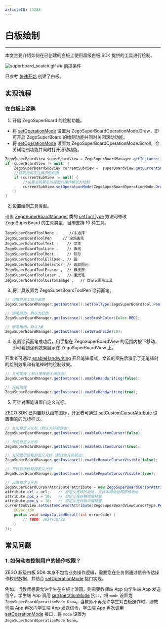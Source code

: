 ```yaml
---
articleID: 11288
---
```

# 白板绘制

- - -

本文主要介绍如何在已创建的白板上使用超级白板 SDK 提供的工具进行绘制。

<Frame width="auto" height="auto" >
  <img src="https://media-resource.spreading.io/docuo/workspace741/896bc39e2e65b82d5670b01b7c131c30/1ced8ebc21.gif" alt="superboard_scatch.gif"/>
</Frame>
## 前提条件

已参考 [快速开始](../quick-start/create-white-board.mdx) 创建了白板。

## 实现流程

### 在白板上涂鸦

1. 开启 ZegoSuperBoard 的绘制功能。

- 将 [setOperationMode](@setOperationMode) 设置为 ZegoSuperBoardOperationMode.Draw，即可开启 ZegoSuperBoard 的绘制功能并同时关闭滚动功能。
- 将 [setOperationMode](@setOperationMode) 设置为 ZegoSuperBoardOperationMode.Scroll，会关闭绘制功能并同时打开滚动功能。

```java
ZegoSuperBoardView superBoardView = ZegoSuperBoardManager.getInstance().getSuperBoardView();
if (superBoardView != null) {
    ZegoSuperBoardSubView currentSubView =  superBoardView.getCurrentSuperBoardSubView();
    //获取当前正在展示的视图
    if (currentSubView != null) {
        //设置当前展示的视图的操作模式为绘制
        currentSubView.setOperationMode(ZegoSuperBoardOperationMode.Draw.getMode());
    }
}
```
2. 设置绘制工具类型。   

设置 [ZegoSuperBoardManager](@-ZegoSuperBoardManager) 类的 [setToolType](@setToolType) 方法可修改 ZegoSuperBoard 的工具类型，目前支持 10 种工具。

```
ZegoSuperBoardToolNone ,     //未选择
ZegoSuperBoardToolPen     // 涂鸦画笔
ZegoSuperBoardToolText ,    // 文本
ZegoSuperBoardToolLine ,    // 直线
ZegoSuperBoardToolRect ,    // 矩形
ZegoSuperBoardToolEllipse , // 圆
ZegoSuperBoardToolSelector ,// 选取图元
ZegoSuperBoardToolEraser ,  // 橡皮擦
ZegoSuperBoardToolLaser ,   // 激光笔
ZegoSuperBoardToolCustomImage ,   // 自定义图形工具
```

 3. 将工具设置为 ZegoSuperBoardToolPen 涂鸦画笔。

```java
// 设置白板工具为画笔
ZegoSuperBoardManager.getInstance().setToolType(ZegoSuperBoardTool.Pen);

// 画笔颜色，默认为红色
ZegoSuperBoardManager.getInstance().setBrushColor(Color.RED);

// 画笔粗细，默认为6
ZegoSuperBoardManager.getInstance().setBrushSize(10);
```

4. 设置涂鸦画笔成功后，用手指在 ZegoSuperBoardView 的范围内按下移动，即可看到涂鸦效果展示在 ZegoSuperBoardView 上。

<Note title="说明">

开发者可通过 [enableHandwriting](@enableHandwriting) 开启笔锋模式，文首的图先后演示了无笔锋时的绘制效果和有笔锋时的绘制效果。

</Note>

```java
// 关闭笔锋 (默认笔锋是关闭状态）
ZegoSuperBoardManager.getInstance().enableHandwriting(false);

// 开启笔锋
ZegoSuperBoardManager.getInstance().enableHandwriting(true);
```

5. 可针对画笔设置自定义光标。

ZEGO SDK 已内置默认画笔图标，开发者可通过 [setCustomCursorAttribute](@setCustomCursorAttribute) 设置画笔的光标样式。

```java
// 关闭自定义光标（默认为开启状态）
ZegoSuperBoardManager.getInstance().enableCustomCursor(false);

// 开启自定义光标
ZegoSuperBoardManager.getInstance().enableCustomCursor(true);

// 关闭显示远程自定义光标（默认为开启状态）
ZegoSuperBoardManager.getInstance().enableRemoteCursorVisible(false);

// 开启显示远程自定义光标 
ZegoSuperBoardManager.getInstance().enableRemoteCursorVisible(true);

// 设置自定义光标
ZegoSuperBoardCursorAttribute attribute = new ZegoSuperBoardCursorAttribute();
attribute.url = url;    // 自定义光标的地址，支持本地地址和网络地址
attribute.pox_x = 10;   // 自定义光标横向偏移量
attribute.pox_y = 10;   // 自定义光标纵向偏移量
currentSubView.setCustomCursorAttribute(ZegoSuperBoardViewCursorType.Pen, attribute, new IZegoSuperBoardApiCalledCallback() {
    @Override
    public void onApiCalledResult(int errorCode) {
        // TODO: 2024/10/22  
    }
});
```

## 常见问题

### 1. 如何动态控制用户的操作权限？

ZEGO 超级白板 SDK 本身不包含业务操作逻辑，需要您在业务侧通过信令传达操作权限数据，并结合 [setOperationMode](@setOperationMode) 接口实现。

例如，当教师想要允许学生在白板上涂鸦，则需要教师端 App 向学生端 App 发送信令，学生端 App 调用 [setOperationMode](@setOperationMode) 接口，将 `mode` 设置为 `ZegoSuperBoardOperationMode.Draw`。当教师不再允许学生对白板操作时，则教师端 App 再次向学生端 App 发送信令，学生端 App 再次调用 [setOperationMode](@setOperationMode) 接口，将 `mode` 设置为 `ZegoSuperBoardOperationMode.None`。
